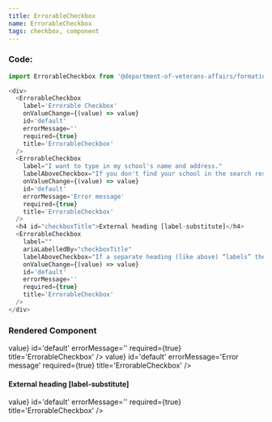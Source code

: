 ```yaml
---
title: ErrorableCheckbox
name: ErrorableCheckbox
tags: checkbox, component
---
```



### Code:
```javascript
import ErrorableCheckbox from '@department-of-veterans-affairs/formation-react/ErrorableCheckbox'

<div>
  <ErrorableCheckbox
    label='Errorable Checkbox'
    onValueChange={(value) => value}
    id='default'
    errorMessage=''
    required={true}
    title='ErrorableCheckbox'
  />
  <ErrorableCheckbox
    label="I want to type in my school's name and address."
    labelAboveCheckbox="If you don't find your school in the search results, then check the box to enter in your school information manually."
    onValueChange={(value) => value}
    id='default'
    errorMessage='Error message'
    required={true}
    title='ErrorableCheckbox'
  />
  <h4 id="checkboxTitle">External heading [label-substitute]</h4>
  <ErrorableCheckbox
    label=""
    ariaLabelledBy="checkboxTitle"
    labelAboveCheckbox="If a separate heading (like above) “labels” the checkbox, we do not want screen-readers to read both the heading and the checkbox’s own label.  In this case, an aria-labelledby attribute substitutes for the checkbox’s own label text, and references the external heading above."
    onValueChange={(value) => value}
    id='default'
    errorMessage=''
    required={true}
    title='ErrorableCheckbox'
  />
</div>
```

### Rendered Component
<div className="site-c-reactcomp__rendered">
  <ErrorableCheckbox
    label='Errorable Checkbox'
    onValueChange={(value) => value}
    id='default'
    errorMessage=''
    required={true}
    title='ErrorableCheckbox'
  />
  <ErrorableCheckbox
    label="I want to type in my school's name and address."
    labelAboveCheckbox="If you don't find your school in the search results, then check the box to enter in your school information manually."
    onValueChange={(value) => value}
    id='default'
    errorMessage='Error message'
    required={true}
    title='ErrorableCheckbox'
  />
  <h4 id="checkboxTitle">External heading [label-substitute]</h4>
  <ErrorableCheckbox
    label=""
    ariaLabelledBy="checkboxTitle"
    labelAboveCheckbox="If a separate heading (like above) “labels” the checkbox, we do not want screen-readers to read both the heading and the checkbox’s own label.  In this case, an aria-labelledby attribute substitutes for the checkbox’s own label text, and references the external heading above."
    onValueChange={(value) => value}
    id='default'
    errorMessage=''
    required={true}
    title='ErrorableCheckbox'
  />
</div>
